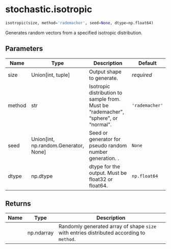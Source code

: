 # stochastic.isotropic { #stochastic.isotropic }

```python
isotropic(size, method='rademacher', seed=None, dtype=np.float64)
```

Generates random vectors from a specified isotropic distribution.

## Parameters {.doc-section .doc-section-parameters}

| Name   | Type                                    | Description                                                                         | Default        |
|--------|-----------------------------------------|-------------------------------------------------------------------------------------|----------------|
| size   | Union\[int, tuple\]                     | Output shape to generate.                                                           | _required_     |
| method | str                                     | Isotropic distribution to sample from. Must be "rademacher", "sphere", or "normal". | `'rademacher'` |
| seed   | Union\[int, np.random.Generator, None\] | Seed or generator for pseudo random number generation. .                            | `None`         |
| dtype  | np.dtype                                | dtype for the output. Must be float32 or float64.                                   | `np.float64`   |

## Returns {.doc-section .doc-section-returns}

| Name   | Type       | Description                                                                              |
|--------|------------|------------------------------------------------------------------------------------------|
|        | np.ndarray | Randomly generated array of shape `size` with entries distributed according to `method`. |